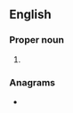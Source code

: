 ==English==

===Proper noun===
{{en-proper noun}}

# {{lb|en|US|labor union}} {{initialism of|[[w:Transport Workers Union|Transport Workers Union]]|lang=en}}

===Anagrams===
* {{anagrams|en|a=tuw|wut}}